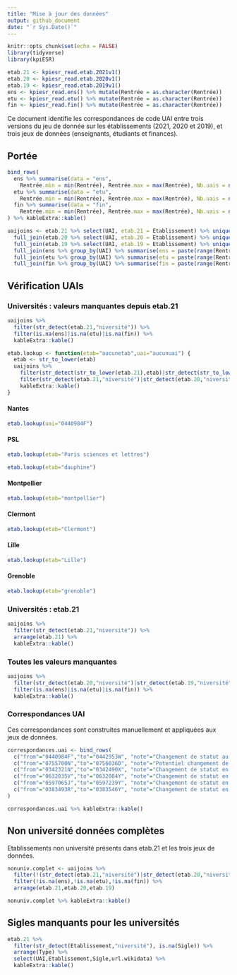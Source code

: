 ```yaml
---
title: "Mise à jour des données"
output: github_document
date: "`r Sys.Date()`"
---
```


```r
knitr::opts_chunk$set(echo = FALSE)
library(tidyverse)
library(kpiESR)

```

```r
etab.21 <- kpiesr_read.etab.2021v1() 
etab.20 <- kpiesr_read.etab.2020v1() 
etab.19 <- kpiesr_read.etab.2019v1()
ens <- kpiesr_read.ens() %>% mutate(Rentrée = as.character(Rentrée))
etu <- kpiesr_read.etu() %>% mutate(Rentrée = as.character(Rentrée))
fin <- kpiesr_read.fin() %>% mutate(Rentrée = as.character(Rentrée))
```

Ce document identifie les correspondances de code UAI entre trois versions
du jeu de donnée sur les établissements (2021, 2020 et 2019), et trois jeux de 
données (enseignants, étudiants et finances).

## Portée

```r
bind_rows(
  ens %>% summarise(data = "ens",
    Rentrée.min = min(Rentrée), Rentrée.max = max(Rentrée), Nb.uais = n_distinct(UAI)),
  etu %>% summarise(data = "etu",
    Rentrée.min = min(Rentrée), Rentrée.max = max(Rentrée), Nb.uais = n_distinct(UAI)),
  fin %>% summarise(data = "fin",
    Rentrée.min = min(Rentrée), Rentrée.max = max(Rentrée), Nb.uais = n_distinct(UAI))
) %>% kableExtra::kable()
```





```r
uaijoins <- etab.21 %>% select(UAI, etab.21 = Etablissement) %>% unique() %>%
  full_join(etab.20 %>% select(UAI, etab.20 = Etablissement) %>% unique() ) %>%
  full_join(etab.19 %>% select(UAI, etab.19 = Etablissement) %>% unique() ) %>%
  full_join(ens %>% group_by(UAI) %>% summarise(ens = paste(range(Rentrée), collapse = "-")) %>% unique() ) %>%
  full_join(etu %>% group_by(UAI) %>% summarise(etu = paste(range(Rentrée), collapse = "-")) %>% unique() ) %>%
  full_join(fin %>% group_by(UAI) %>% summarise(fin = paste(range(Rentrée), collapse = "-")) %>% unique() )
```

## Vérification UAIs

### Universités : valeurs manquantes depuis etab.21

```r
uaijoins %>%
  filter(str_detect(etab.21,"niversité")) %>%
  filter(is.na(ens)|is.na(etu)|is.na(fin)) %>%
  kableExtra::kable()
```

```r
etab.lookup <- function(etab="aucunetab",uai="aucunuai") {
  etab <- str_to_lower(etab)
  uaijoins %>%
    filter(str_detect(str_to_lower(etab.21),etab)|str_detect(str_to_lower(etab.20),etab)|str_detect(str_to_lower(etab.19),etab)|UAI==uai) %>%
    filter(str_detect(etab.21,"niversité")|str_detect(etab.20,"niversité")|str_detect(etab.19,"niversité")) %>%
    kableExtra::kable()
}
```

#### Nantes

```r
etab.lookup(uai="0440984F")
```

#### PSL 

```r
etab.lookup(etab="Paris sciences et lettres")
```

```r
etab.lookup(etab="dauphine")
```

#### Montpellier

```r
etab.lookup(etab="montpellier")
```

#### Clermont

```r
etab.lookup(etab="Clermont")
```

#### Lille

```r
etab.lookup(etab="Lille")
```

#### Grenoble

```r
etab.lookup(etab="grenoble")
```

### Universités : etab.21

```r
uaijoins %>%
  filter(str_detect(etab.21,"niversité")) %>%
  arrange(etab.21) %>%
  kableExtra::kable()
```


### Toutes les valeurs manquantes 

```r
uaijoins %>%
  filter(str_detect(etab.20,"niversité")|str_detect(etab.19,"niversité")) %>%
  filter(is.na(ens)|is.na(etu)|is.na(fin)) %>%
  kableExtra::kable()
```

### Correspondances UAI

Ces correspondances sont construites manuellement et appliquées aux jeux de données.

```r
correspondances.uai <- bind_rows(
  c("from"="0440984F","to"="0442953W", "note"="Changement de statut au 1er janvier 2022"),
  c("from"="0755700N","to"="0756036D", "note"="Potentiel changement de périmètre en 2019"),
  c("from"="0342321N","to"="0342490X", "note"="Changement de statut en 2021"),
  c("from"="0632035V","to"="0632084Y", "note"="Changement de statut en 2020"),
  c("from"="0597065J","to"="0597239Y", "note"="Changement de statut en 2020 et possibles changements de périmètre avant"),
  c("from"="0383493R","to"="0383546Y", "note"="Changement de statut en 2019 et possibles changements de périmètre avant")
)

correspondances.uai %>% kableExtra::kable()
```



## Non université données complètes

Etablissements non université présents dans etab.21 et les trois jeux de données.

```r
nonuniv.complet <- uaijoins %>%
  filter(!(str_detect(etab.21,"niversité")|str_detect(etab.20,"niversité")|str_detect(etab.19,"niversité"))) %>%
  filter(!is.na(ens),!is.na(etu),!is.na(fin)) %>%
  arrange(etab.21,etab.20,etab.19) 

nonuniv.complet %>% kableExtra::kable()
```


## Sigles manquants pour les universités 

```r
etab.21 %>%
  filter(str_detect(Etablissement,"niversité"), is.na(Sigle)) %>%
  arrange(Type) %>% 
  select(UAI,Etablissement,Sigle,url.wikidata) %>%
  kableExtra::kable()
```